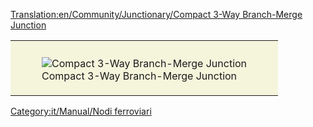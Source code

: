 [[Translation:en/Community/Junctionary/Compact 3-Way Branch-Merge Junction]]
{{it/Community/Nodo/Nodi ferroviari}}
{{it/Community/Nodo/Requisiti nodo|<!--1-->Economico
|<!-- 2 -->1
|<!-- 3 -->1
|<!-- 4 -->2
|<!-- 5 -->0.5
|<!-- 6 -->1
|<!-- 7 -->1
|<!-- 8 -->0
|<!-- 9 -->1
|<!-- 10 -->0
|<!-- 11 -->0
|<!-- 12 -->3
|<!-- lasciare vuoto questo spazio -->
|<!-- 13 -->I treni guasti bloccano più binari.
|<!-- 14 -->
'''Pro'''
* Ingorghi di traffico improbabili.
* Può gestire 3 treni alla volta.
* il nodo occupa una piccola area.
* più facile da gestire il traffico di deviazione
'''Contro'''
* I treni della linea principale devono rallentare per salire un pendio.
* Le svolte strette rallentano il treno.
<!-- 

Legenda numeri: 1 Costo; 2 Difficoltà di costruzione; 3 Tunnel; 4 Ponti; 5 Curve; 6 Dislivelli; 
7 Bivi; 8 Percorso diretto; 9 Percorsi naturali; 10 Stallo; 11 Rotatoria; 12 Segnale; 13 Guasti; 14 Lista

Per spiegazioni dettagliate sulla compilazione clicca sul titolo del template.
 -->
}}
{|style="border: 0px; margin: auto;"
|style="padding: 10px 10px 5px; 10px; background-color: #F5F5DC;"|[[File:en/Community/Junctionary/6x8 3 Way Split before Merge Junction.png|frame|none|Compact 3-Way Branch-Merge Junction]]
|}

[[Category:it/Manual/Nodi ferroviari]]